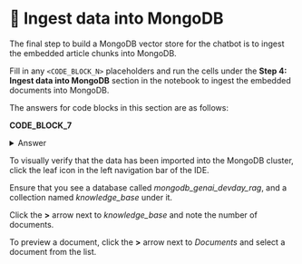 
# 👐 Ingest data into MongoDB

The final step to build a MongoDB vector store for the chatbot is to ingest the embedded article chunks into MongoDB.

Fill in any `<CODE_BLOCK_N>` placeholders and run the cells under the **Step 4: Ingest data into MongoDB** section in the notebook to ingest the embedded documents into MongoDB.

The answers for code blocks in this section are as follows:

**CODE_BLOCK_7**

<details>
<summary>Answer</summary>
<div>
```python
collection.insert_many(embedded_docs)
```
</div>
</details>

To visually verify that the data has been imported into the MongoDB cluster, click the leaf icon in the left navigation bar of the IDE.
    
Ensure that you see a database called _mongodb_genai_devday_rag_, and a collection named _knowledge_base_ under it. 

<Screenshot url="https://play.instruqt.com" src="img/screenshots/30-prepare-the-data/4-ingest-data/1-verify-collection.png" alt="Verify collection" />

Click the **>** arrow next to _knowledge_base_ and note the number of documents.

<Screenshot url="https://play.instruqt.com" src="img/screenshots/30-prepare-the-data/4-ingest-data/2-document-count.png" alt="Verify document count" />

To preview a document, click the **>** arrow next to _Documents_ and select a document from the list.

<Screenshot url="https://play.instruqt.com" src="img/screenshots/30-prepare-the-data/4-ingest-data/3-preview-document.png" alt="Preview document" />